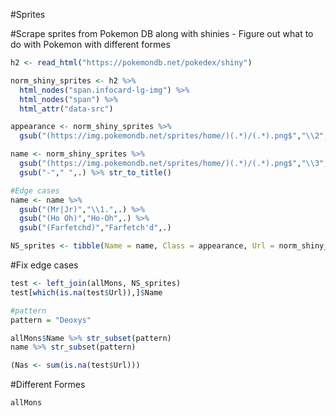 #Sprites

#Scrape sprites from Pokemon DB along with shinies
- Figure out what to do with Pokemon with different formes
```r
h2 <- read_html("https://pokemondb.net/pokedex/shiny")

norm_shiny_sprites <- h2 %>% 
  html_nodes("span.infocard-lg-img") %>% 
  html_nodes("span") %>% 
  html_attr("data-src")

appearance <- norm_shiny_sprites %>% 
  gsub("(https://img.pokemondb.net/sprites/home/)(.*)/(.*).png$","\\2",.)

name <- norm_shiny_sprites %>% 
  gsub("(https://img.pokemondb.net/sprites/home/)(.*)/(.*).png$","\\3",.) %>% 
  gsub("-"," ",.) %>% str_to_title()

#Edge cases
name <- name %>% 
  gsub("(Mr|Jr)","\\1.",.) %>% 
  gsub("(Ho Oh)","Ho-Oh",.) %>% 
  gsub("(Farfetchd)","Farfetch'd",.)

NS_sprites <- tibble(Name = name, Class = appearance, Url = norm_shiny_sprites)
```

#Fix edge cases
```r
test <- left_join(allMons, NS_sprites)
test[which(is.na(test$Url)),]$Name

#pattern
pattern = "Deoxys"

allMons$Name %>% str_subset(pattern)
name %>% str_subset(pattern)

(Nas <- sum(is.na(test$Url)))
```

#Different Formes
```r
allMons
```